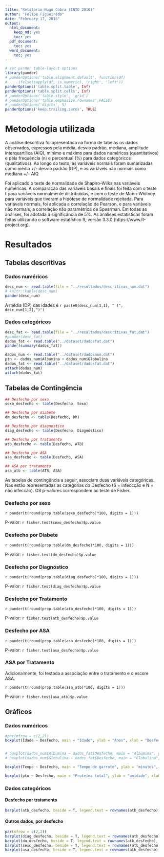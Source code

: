 ```yaml
---
title: "Relatório Hugo Cobra (INTO 2016)"
author: "Felipe Figueiredo"
date: "February 17, 2016"
output:
  html_document:
    keep_md: yes
    toc: yes
  pdf_document:
    toc: yes
  word_document:
    toc: yes
---
```


```r
# set pander table-layout options
library(pander)
# panderOptions('table.alignment.default', function(df)
#     ifelse(sapply(df, is.numeric), 'right', 'left'))
panderOptions('table.split.table', Inf)
panderOptions('table.split.cells', Inf)
# panderOptions('table.style', 'grid')
# panderOptions('table.emphasize.rownames',FALSE)
# panderOptions('digits', 5)
panderOptions('keep.trailing.zeros', TRUE)
```

# Metodologia utilizada

A análise descritiva foi apresentada na forma de tabelas os dados observados, expressos pela média, desvio padrão, mediana, amplitude interquartílica (AIQ), mínimo e máximo para dados numéricos (quantitativos) e pela frequência (n) e percentual (%) para dados categóricos (qualitativos).
Ao longo do texto, as variáveis normais foram sumarizadas como média +/- desvio padrão (DP), e as variáveis não normais como mediana +/- AIQ.

Foi aplicado o teste de normalidade de Shapiro-Wilks nas variáveis numéricas.
A comparação das variáveis basais e finais foi feita com o teste t para variáveis normalmente distribuídas, e com o teste de Mann-Whitney para variáveis que tiveram a hipótese de normalidade rejeitada.
Para variáveis normais, foi aplicada a correlação de Pearson, e para variáveis não normais, a correlação não paramétrica de Spearman.
Em todas as análises, foi adotada a significância de 5%.
As análises estatísticas foram feitas utilizando o software estatístico R, versão 3.3.0 (https://www.R-project.org).

# Resultados

## Tabelas descritivas

### Dados numéricos

```r
desc_num <- read.table(file = "../resultados/descritivas_num.dat")
# knitr::kable(desc_num)
pander(desc_num)
```

A média (DP) das idades é `r paste0(desc_num[1,1], " (", desc_num[1,2],")")`

### Dados categóricos

```r
desc_fat <- read.table(file = "../resultados/descritivas_fat.dat")
#pander(desc_fat)
dados_fat <- read.table("../dataset/dadosfat.dat")
pander(summary(dados_fat))
```

```r

dados_num <- read.table("../dataset/dadosnum.dat")
ptn <- dados_num$Albumina + dados_num$Globulina
dados_fat <- read.table("../dataset/dadosfat.dat")
attach(dados_num)
attach(dados_fat)
```


## Tabelas de Contingência

```r
## Desfecho por sexo
sexo_desfecho <- table(Desfecho, Sexo)

## Desfecho por diabete
dm_desfecho <- table(Desfecho, DM)

## Desfecho por diagnostico
diag_desfecho <- table(Desfecho, Diagnóstico)

## Desfecho por tratamento
atb_desfecho <- table(Desfecho, ATB)

## Desfecho por ASA
asa_desfecho <- table(Desfecho, ASA)

## ASA por tratamento
asa_atb <- table(ATB, ASA)
```

As tabelas de contingência a seguir, associam duas variáveis categóricas. Nas estão representadas as categorias do Desfecho (S = infeccção e N = não infeccão). OS p-valores correspondem ao teste de Fisher.


### Desfecho por sexo

`r pander(t(round(prop.table(sexo_desfecho)*100, digits = 1)))`

P-valor: `r fisher.test(sexo_desfecho)$p.value`

### Desfecho por Diabete

`r pander(t(round(prop.table(dm_desfecho)*100, digits = 1)))`

P-valor: `r fisher.test(dm_desfecho)$p.value`

### Desfecho por Diagnóstico

`r pander(t(round(prop.table(diag_desfecho)*100, digits = 1)))`

P-valor: `r fisher.test(diag_desfecho)$p.value`


### Desfecho por Tratamento

`r pander(t(round(prop.table(atb_desfecho)*100, digits = 1)))`

P-valor: `r fisher.test(atb_desfecho)$p.value`


### Desfecho por ASA

`r pander(t(round(prop.table(asa_desfecho)*100, digits = 1)))`

P-valor: `r fisher.test(asa_desfecho)$p.value`


### ASA por Tratamento

Adicionalmente, foi testada a associação entre o tratamento e o escore ASA.

`r pander(t(round(prop.table(asa_atb)*100, digits = 1)))`

P-valor: `r fisher.test(asa_atb)$p.value`


## Gráficos

### Dados numéricos

```r
#par(mfrow = c(2,2))
boxplot(Idade ~ Desfecho, main = "Idade", ylab = "Anos", xlab = "Desfecho")


# boxplot(dados_num$Albumina ~ dados_fat$Desfecho, main = "Albumina", ylab = "unidade", xlab = "Desfecho")
# boxplot(dados_num$Globulina ~ dados_fat$Desfecho, main = "Globulina", ylab = "unidade", xlab = "Desfecho")

```

```r
boxplot(Tempo ~ Desfecho, main = "Tempo de garrote", ylab = "minutos", xlab = "Desfecho")
```

```r
boxplot(ptn ~ Desfecho, main = "Proteína total", ylab = "unidade", xlab = "Desfecho")
```


### Dados categóricos

#### Desfecho por tratamento

```r

barplot(atb_desfecho, beside = T, legend.text = rownames(atb_desfecho), xlab = "Tratamento com ATB", main = "Desfecho por tratamento")

```


#### Outros dados, por desfecho

```r
par(mfrow = c(2,2))
barplot(diag_desfecho, beside = T, legend.text = rownames(atb_desfecho), main = "Desfecho por Diagnóstico")
barplot(dm_desfecho, beside = T, legend.text = rownames(atb_desfecho), main = "Desfecho por Diabete")
barplot(sexo_desfecho, beside = T, legend.text = rownames(atb_desfecho), main = "Desfecho por Sexo")
barplot(asa_desfecho, beside = T, legend.text = rownames(atb_desfecho), main = "Desfecho por ASA")
```


